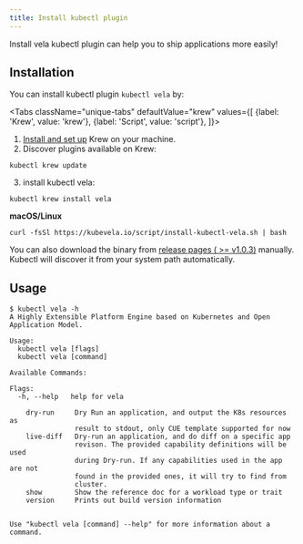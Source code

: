 ```yaml
---
title: Install kubectl plugin
---
```


Install vela kubectl plugin can help you to ship applications more easily!

## Installation

You can install kubectl plugin `kubectl vela` by:

<Tabs
className="unique-tabs"
defaultValue="krew"
values={[
    {label: 'Krew', value: 'krew'},
    {label: 'Script', value: 'script'},
]}>
<TabItem value="krew">

1. [Install and set up](https://krew.sigs.k8s.io/docs/user-guide/setup/install/) Krew on your machine.
2. Discover plugins available on Krew:
```shell
kubectl krew update
```
3. install kubectl vela:
```shell script
kubectl krew install vela
```

</TabItem>
<TabItem value="script">

**macOS/Linux**
```shell script
curl -fsSl https://kubevela.io/script/install-kubectl-vela.sh | bash
```

You can also download the binary from [release pages ( >= v1.0.3)](https://github.com/oam-dev/kubevela/releases) manually.
Kubectl will discover it from your system path automatically.

</TabItem>
</Tabs>



## Usage

```shell
$ kubectl vela -h
A Highly Extensible Platform Engine based on Kubernetes and Open Application Model.

Usage:
  kubectl vela [flags]
  kubectl vela [command]

Available Commands:

Flags:
  -h, --help   help for vela

    dry-run  	Dry Run an application, and output the K8s resources as
             	result to stdout, only CUE template supported for now
    live-diff	Dry-run an application, and do diff on a specific app
             	revison. The provided capability definitions will be used
             	during Dry-run. If any capabilities used in the app are not
             	found in the provided ones, it will try to find from
             	cluster.
    show     	Show the reference doc for a workload type or trait
    version  	Prints out build version information


Use "kubectl vela [command] --help" for more information about a command.
```